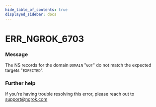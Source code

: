 ```yaml
---
hide_table_of_contents: true
displayed_sidebar: docs
---
```



# ERR_NGROK_6703

### Message

The NS records for the domain `DOMAIN` "`GOT`" do not match the expected targets "`EXPECTED`".

<ErrorDetails error="err_ngrok_6703" />

### Further help

If you're having trouble resolving this error, please reach out to [support@ngrok.com](mailto:support@ngrok.com?subject=Help%20with%20ERR_NGROK_6703)
